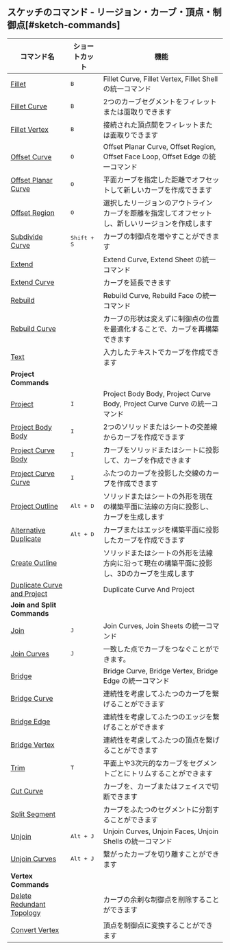 ## スケッチのコマンド - リージョン・カーブ・頂点・制御点[#sketch-commands]

| コマンド名                                                        | ショートカット       | 機能                                                                                             |
| ----------------------------------------------------------------- | -------------------- | ------------------------------------------------------------------------------------------------ |
| [Fillet](sketch/fillet)                                           | <kbd>B</kbd>         | Fillet Curve, Fillet Vertex, Fillet Shell の統一コマンド                                         |
| [Fillet Curve](sketch/fillet-curve)                               | <kbd>B</kbd>         | 2つのカーブセグメントをフィレットまたは面取りできます                                            |
| [Fillet Vertex](sketch/fillet-vertex)                             | <kbd>B</kbd>         | 接続された頂点間をフィレットまたは面取りできます                                                 |
| [Offset Curve](sketch/offset-curve)                               | <kbd>O</kbd>         | Offset Planar Curve, Offset Region, Offset Face Loop, Offset Edge の統一コマンド                 |
| [Offset Planar Curve](sketch/offset-planar-curve)                 | <kbd>O</kbd>         | 平面カーブを指定した距離でオフセットして新しいカーブを作成できます                               |
| [Offset Region](sketch/offset-region)                             | <kbd>O</kbd>         | 選択したリージョンのアウトラインカーブを距離を指定してオフセットし、新しいリージョンを作成します |
| [Subdivide Curve](sketch/subdivide-curve)                         | <kbd>Shift + S</kbd> | カーブの制御点を増やすことができます                                                             |
| [Extend](sketch/extend)                                           |                      | Extend Curve, Extend Sheet の統一コマンド                                                        |
| [Extend Curve](sketch/extend-curve)                               |                      | カーブを延長できます                                                                             |
| [Rebuild](sketch/rebuild)                                         |                      | Rebuild Curve, Rebuild Face の統一コマンド                                                       |
| [Rebuild Curve](sketch/rebuild-curve)                             |                      | カーブの形状は変えずに制御点の位置を最適化することで、カーブを再構築できます                     |
| [Text](sketch/text)                                               |                      | 入力したテキストでカーブを作成できます                                                           |
| **Project Commands**                                              |                      |                                                                                                  |
| [Project](sketch/project)                                         | <kbd>I</kbd>         | Project Body Body, Project Curve Body, Project Curve Curve の統一コマンド                        |
| [Project Body Body](sketch/project-body-body)                     | <kbd>I</kbd>         | 2つのソリッドまたはシートの交差線からカーブを作成できます                                        |
| [Project Curve Body](sketch/project-curve-body)                   | <kbd>I</kbd>         | カーブをソリッドまたはシートに投影して、カーブを作成できます                                     |
| [Project Curve Curve](sketch/project-curve-curve)                 | <kbd>I</kbd>         | ふたつのカーブを投影した交線のカーブを作成できます                                               |
| [Project Outline](sketch/project-outline)                         | <kbd>Alt + D</kbd>   | ソリッドまたはシートの外形を現在の構築平面に法線の方向に投影し、カーブを生成します               |
| [Alternative Duplicate](sketch/alternative-duplicate)             | <kbd>Alt + D</kbd>   | カーブまたはエッジを構築平面に投影したカーブを作成できます                                       |
| [Create Outline](sketch/create-outline)                           |                      | ソリッドまたはシートの外形を法線方向に沿って現在の構築平面に投影し、3Dのカーブを生成します       |
| [Duplicate Curve and Project](sketch/duplicate-curve-and-project) |                      | Duplicate Curve And Project                                                                      |
| **Join and Split Commands**                                       |                      |                                                                                                  |
| [Join](sketch/join)                                               | <kbd>J</kbd>         | Join Curves, Join Sheets の統一コマンド                                                          |
| [Join Curves](sketch/join-curves)                                 | <kbd>J</kbd>         | 一致した点でカーブをつなぐことができます。                                                       |
| [Bridge](sketch/bridge)                                           |                      | Bridge Curve, Bridge Vertex, Bridge Edge の統一コマンド                                          |
| [Bridge Curve](sketch/bridge-curve)                               |                      | 連続性を考慮してふたつのカーブを繋げることができます                                             |
| [Bridge Edge](sketch/bridge-edge)                                 |                      | 連続性を考慮してふたつのエッジを繋げることができます                                             |
| [Bridge Vertex](sketch/bridge-vertex)                             |                      | 連続性を考慮してふたつの頂点を繋げることができます                                               |
| [Trim](sketch/trim)                                               | <kbd>T</kbd>         | 平面上や3次元的なカーブをセグメントごとにトリムすることができます                                |
| [Cut Curve](sketch/cut-curve)                                     |                      | カーブを、カーブまたはフェイスで切断できます                                                     |
| [Split Segment](sketch/split-segment)                             |                      | カーブをふたつのセグメントに分割することができます                                               |
| [Unjoin](sketch/unjoin)                                           | <kbd>Alt + J</kbd>   | Unjoin Curves, Unjoin Faces, Unjoin Shells の統一コマンド                                        |
| [Unjoin Curves](sketch/unjoin-curve)                              | <kbd>Alt + J</kbd>   | 繋がったカーブを切り離すことができます                                                           |
| **Vertex Commands**                                               |                      |                                                                                                  |
| [Delete Redundant Topology](sketch/delete-redundant-topology)     |                      | カーブの余剰な制御点を削除することができます                                                     |
| [Convert Vertex](sketch/convert-vertex)                           |                      | 頂点を制御点に変換することができます                                                             |



